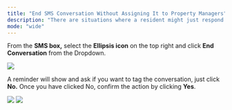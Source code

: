 ```yaml
---
title: "End SMS Conversation Without Assigning It to Property Managers"
description: "There are situations where a resident might just respond with **Thank you** and **doesn't require a response** from the Property Manager."
mode: "wide"
---
```


From the **SMS box,** select the **Ellipsis icon** on the top right and click **End Conversation** from the Dropdown.

<Frame>
  <img src="/images/rtaImage-604.jpg" />
</Frame>

A reminder will show and ask if you want to tag the conversation, just click **No.** Once you have clicked No, confirm the action by clicking **Yes**.

<Frame>
  <img src="/images/rtaImage-605.jpg" />
</Frame>

<Frame>
  <img src="/images/rtaImage-606.jpg" />
</Frame>